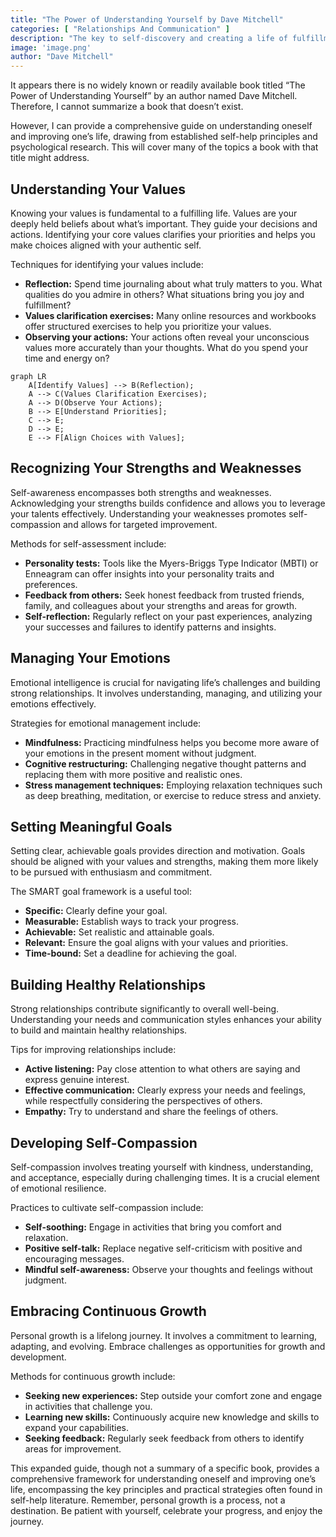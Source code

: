```yaml
---
title: "The Power of Understanding Yourself by Dave Mitchell"
categories: [ "Relationships And Communication" ]
description: "The key to self-discovery and creating a life of fulfillment"
image: 'image.png'
author: "Dave Mitchell"
---
```

It appears there is no widely known or readily available book titled "The Power of Understanding Yourself" by an author named Dave Mitchell.  Therefore, I cannot summarize a book that doesn't exist.  

However, I can provide a comprehensive guide on understanding oneself and improving one's life, drawing from established self-help principles and psychological research.  This will cover many of the topics a book with that title might address.


## Understanding Your Values

Knowing your values is fundamental to a fulfilling life.  Values are your deeply held beliefs about what's important. They guide your decisions and actions.  Identifying your core values clarifies your priorities and helps you make choices aligned with your authentic self.

Techniques for identifying your values include:

* **Reflection:** Spend time journaling about what truly matters to you. What qualities do you admire in others? What situations bring you joy and fulfillment?
* **Values clarification exercises:** Many online resources and workbooks offer structured exercises to help you prioritize your values.
* **Observing your actions:**  Your actions often reveal your unconscious values more accurately than your thoughts.  What do you spend your time and energy on?

```mermaid
graph LR
    A[Identify Values] --> B(Reflection);
    A --> C(Values Clarification Exercises);
    A --> D(Observe Your Actions);
    B --> E[Understand Priorities];
    C --> E;
    D --> E;
    E --> F[Align Choices with Values];
```


## Recognizing Your Strengths and Weaknesses

Self-awareness encompasses both strengths and weaknesses.  Acknowledging your strengths builds confidence and allows you to leverage your talents effectively.  Understanding your weaknesses promotes self-compassion and allows for targeted improvement.

Methods for self-assessment include:

* **Personality tests:** Tools like the Myers-Briggs Type Indicator (MBTI) or Enneagram can offer insights into your personality traits and preferences.
* **Feedback from others:** Seek honest feedback from trusted friends, family, and colleagues about your strengths and areas for growth.
* **Self-reflection:** Regularly reflect on your past experiences, analyzing your successes and failures to identify patterns and insights.


## Managing Your Emotions

Emotional intelligence is crucial for navigating life's challenges and building strong relationships.  It involves understanding, managing, and utilizing your emotions effectively.

Strategies for emotional management include:

* **Mindfulness:** Practicing mindfulness helps you become more aware of your emotions in the present moment without judgment.
* **Cognitive restructuring:** Challenging negative thought patterns and replacing them with more positive and realistic ones.
* **Stress management techniques:** Employing relaxation techniques such as deep breathing, meditation, or exercise to reduce stress and anxiety.


## Setting Meaningful Goals

Setting clear, achievable goals provides direction and motivation.  Goals should be aligned with your values and strengths, making them more likely to be pursued with enthusiasm and commitment.

The SMART goal framework is a useful tool:

* **Specific:** Clearly define your goal.
* **Measurable:** Establish ways to track your progress.
* **Achievable:** Set realistic and attainable goals.
* **Relevant:** Ensure the goal aligns with your values and priorities.
* **Time-bound:** Set a deadline for achieving the goal.


## Building Healthy Relationships

Strong relationships contribute significantly to overall well-being.  Understanding your needs and communication styles enhances your ability to build and maintain healthy relationships.

Tips for improving relationships include:

* **Active listening:** Pay close attention to what others are saying and express genuine interest.
* **Effective communication:** Clearly express your needs and feelings, while respectfully considering the perspectives of others.
* **Empathy:** Try to understand and share the feelings of others.


## Developing Self-Compassion

Self-compassion involves treating yourself with kindness, understanding, and acceptance, especially during challenging times.  It is a crucial element of emotional resilience.

Practices to cultivate self-compassion include:

* **Self-soothing:** Engage in activities that bring you comfort and relaxation.
* **Positive self-talk:** Replace negative self-criticism with positive and encouraging messages.
* **Mindful self-awareness:** Observe your thoughts and feelings without judgment.


## Embracing Continuous Growth

Personal growth is a lifelong journey.  It involves a commitment to learning, adapting, and evolving.  Embrace challenges as opportunities for growth and development.

Methods for continuous growth include:

* **Seeking new experiences:** Step outside your comfort zone and engage in activities that challenge you.
* **Learning new skills:** Continuously acquire new knowledge and skills to expand your capabilities.
* **Seeking feedback:** Regularly seek feedback from others to identify areas for improvement.


This expanded guide, though not a summary of a specific book, provides a comprehensive framework for understanding oneself and improving one's life, encompassing the key principles and practical strategies often found in self-help literature.  Remember, personal growth is a process, not a destination. Be patient with yourself, celebrate your progress, and enjoy the journey.

